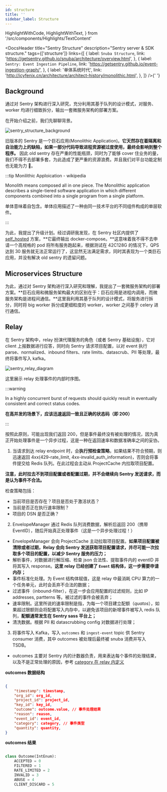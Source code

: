 ```yaml
---
id: structure
title: ''
sidebar_label: Structure
---
```


  HighlightWithCode,
  HighlightWithText,
} from '/src/components/Highlights/TextContent'

<DocsHeader
  title="Sentry Structure"
  description="Sentry server & SDK structure."
  tags={['structure']}
  links={[
    {
      label: `Snuba Structure`,
      link: 'https://getsentry.github.io/snuba/architecture/overview.html',
    },
    {
      label: `Sentry: Event Ingestion Pipeline`,
      link: 'https://getsentry.github.io/event-ingestion-graph/',
    },
    {
      label: '单体系统时代',
      link: 'http://icyfenix.cn/architecture/architect-history/monolithic.html',
    },
  ]}
/>{' '}

## Background

通过对 Sentry 架构进行深入研究，充分利用其基于队列的设计模式，对服务、worker 均进行细致拆分，输出一套微服务架构的部署方案。

在开始介绍之前，我们先聊聊背景。

![sentry_structure_background](/img/fte/sentry/sentry_structure_background.png)

旧版本的 Sentry 是一个巨石应用(Monolithic Application)。**它天然存在着隔离和自治能力上的缺陷，如果一部分代码导致进程资源被过度使用，最终会影响到整个程序。** 因此 old sentry 存在严重的性能瓶颈，同时为了能够 cover 住业务的量，我们不得不去部署多套，为此造成了更严重的资源浪费。并且我们对平台功能定制也无能为力 👐。

:::tip Monilithic Apploication - wikipedia

Monolith means composed all in one piece. The Monolithic application describes a single-tiered software application in which different components combined into a single program from a single platform.

单体意味着自包含。单体应用描述了一种由同一技术平台的不同组件构成的单层软件。

:::

为此，我提出了升级计划。经过调研我发现，在 Sentry 社区内提供了 [self_hosted](https://github.com/getsentry/self-hosted) 方案，**它最终输出 docker-compose。**这意味着我不得不去申请一个高规格的 pod 将所有服务跑起来，根据测试在 42C128G 的情况下，QPS 达到 30 服务就无法正常运行了，这显然无法满足需求，同时其表现为一个类巨石应用，并没有解决 old sentry 的遗留问题。

## Microservices Structure

为此，通过对 Sentry 架构进行深入研究和理解，我提出了一套微服务架构的部署方案。**巨石应用和微服务架构最大的区别在于：巨石应用是进程内调用，而微服务架构是进程间通信。**这里我利用其基于队列的设计模式，将服务进行拆分，同时将 big worker 拆分成更细粒度的 worker，worker 之间基于 celery 进行通信。

## Relay

在 Sentry 架构中，relay 扮演代理服务的角色（或者 Sentry 基础设施），它对 client 上报数据进行应答，同时向 Sentry 请求项目配置，以对 event 执行 parse、normalized、inbound filters、rate limits、datascrub、PII 等处理，最终将事件写入 kafka。

![sentry_relay_diagram](/img/fte/sentry/sentry_relay_diagram.png)

这里展示 relay 处理事件的内部时序图。

:::warning

In a highly concurrent burst of requests should quickly result in eventually consistent and correct status codes.

**在高并发的场景下，应该迅速返回一致且正确的状态码（即 200）**

:::

按照此原则，可能出现我们返回 200，但是事件最终没有被处理的情况，因为真正开始处理事件是一个异步过程，这是一种在返回速率和数据准确率之间的妥协。

1. 当请求到达 relay endpoint 时，会**执行预检查策略**，如果结果不符合预期，则迅速返回 4xx(429-rate_limit, 4xx-invalid_auth_information)，否则会将事件提交给 Redis 队列。在此过程会主动从 ProjectCache 内拉取项目配置。

**注意，此时拉去不到项目配置或者配置过期，并不会继续向 Sentry 发送请求，而是认为事件不合法。**

检查策略包括：

- 当前项目是否存在？项目是否处于激活状态？
- 当前是否正在执行速率限制？
- 项目的 DSN 是否正确？

2. EnvelopeManager 通过 Redis 队列消费数据，解析后返回 200（携带 EventID），随后开始真正处理事件（这是一个异步处理过程！）

- EnvelopeManager 会向 ProjectCache 主动拉取项目配置。**如果项目配置被清除或者过期，Relay 会向 Sentry 发送获取项目配置请求，并尽可能一次拉取多个项目的配置，以减少 Sentry 服务的压力；**
- 解析事件，对数据进行解压缩、检查 json 合法性、提取事件内的 eventID 并将其写入 response。**这里 relay 已经创建了 `Event` 结构体，这一步需要申请内存；**
- 事件标准化处理。为 Event 结构体赋值，这是 relay 中最消耗 CPU 算力的一个任务单元，此时会丢弃不合法的数据；
- 过滤事件（inbound-filter），在这一步会应用配置的过滤规则，比如 IP addresses, partterns 等。被过滤的事件会被丢弃；
- 速率限制。这里所说的速率限制是指，为每一个项目建立配额（_quatos_），如果超过限额则会将配置写入内存中，以避免该项目的新增事件被写入 redis 队列，**配额通常发生在 Sentry sass 平台上；**
- 清洗数据。根据 PII 和 datascrubbing config 对数据进行处理；

3. 将事件写入 Kafka，写入 `outcomes` 和 `ingest-event` topic 供 Sentry consumer 消费，其中 outcomes 被处理后最终被 snuba 消费并写入 TSDB。

- outcomes 主要对 Sentry 内的计数器负责，用来表达每个事件的处理结果，以及不是正常处理的原因，参考 [category 在 relay 内定义](https://github.com/getsentry/relay/blob/master/relay-common/src/constants.rs#:~:text=pub%20enum%20DataCategory,%7D)

**outcomes 数据结构**

```json

{
    "timestamp": timestamp,
    "org_id": org_id,
    "project_id": project_id,
    "key_id": key_id,
    "outcome": outcome.value, // 事件处理结果
    "reason": reason,
    "event_id": event_id,
    "category": category, // 事件类型
    "quantity": quantity,
}

```

**outcomes 结果**

```py

class Outcome(IntEnum):
    ACCEPTED = 0
    FILTERED = 1
    RATE_LIMITED = 2
    INVALID = 3
    ABUSE = 4
    CLIENT_DISCARD = 5

```
